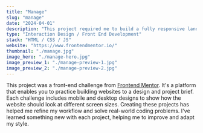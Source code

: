 ```yaml
---
title: "Manage"
slug: "manage"
date: "2024-04-01"
description: "This project required me to build a fully responsive landing page to the designs provided. I used HTML5, along with CSS Grid and JavaScript for the areas that required interactivity, such as the testimonial slider."
type: "Interaction Design / Front End Development"
stack: "HTML / CSS / JS"
website: "https://www.frontendmentor.io/"
thumbnail: "./manage.jpg"
image_hero: "./manage-hero.jpg"
image_preview_1: "./manage-preview-1.jpg"
image_preview_2: "./manage-preview-2.jpg"
---
```


This project was a front-end challenge from <a href="https://www.frontendmentor.io/" target="_blank">Frontend Mentor</a>. It's a platform that enables you to practice building websites to a design and project brief. Each challenge includes mobile and desktop designs to show how the website should look at different screen sizes. Creating these projects has helped me refine my workflow and solve real-world coding problems. I've learned something new with each project, helping me to improve and adapt my style.
